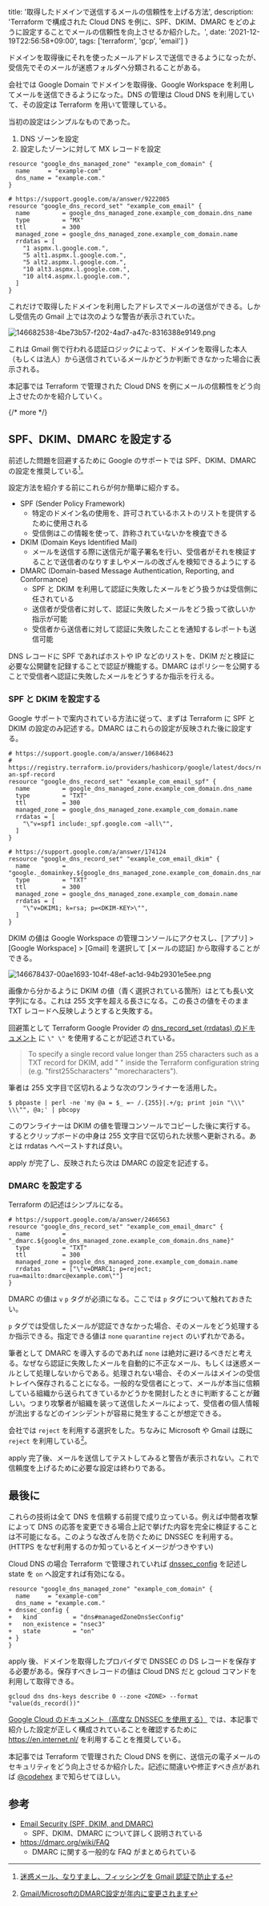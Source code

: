   title: '取得したドメインで送信するメールの信頼性を上げる方法',
  description: 'Terraform で構成された Cloud DNS を例に、SPF、DKIM、DMARC をどのように設定することでメールの信頼性を向上させるか紹介した。',
  date: '2021-12-19T22:56:58+09:00',
  tags: ['terraform', 'gcp', 'email']
}

ドメインを取得後にそれを使ったメールアドレスで送信できるようになったが、受信先でそのメールが迷惑フォルダへ分類されることがある。

会社では Google Domain でドメインを取得後、Google Workspace を利用してメールを送信できるようになった。DNS の管理は Cloud DNS を利用していて、その設定は Terraform を用いて管理している。

当初の設定はシンプルなものであった。

1. DNS ゾーンを設定
2. 設定したゾーンに対して MX レコードを設定

```hcl
resource "google_dns_managed_zone" "example_com_domain" {
  name     = "example-com"
  dns_name = "example.com."
}

# https://support.google.com/a/answer/9222085
resource "google_dns_record_set" "example_com_email" {
  name         = google_dns_managed_zone.example_com_domain.dns_name
  type         = "MX"
  ttl          = 300
  managed_zone = google_dns_managed_zone.example_com_domain.name
  rrdatas = [
    "1 aspmx.l.google.com.",
    "5 alt1.aspmx.l.google.com.",
    "5 alt2.aspmx.l.google.com.",
    "10 alt3.aspmx.l.google.com.",
    "10 alt4.aspmx.l.google.com.",
  ]
}
```

これだけで取得したドメインを利用したアドレスでメールの送信ができる。しかし受信先の Gmail 上では次のような警告が表示されていた。

![146682538-4be73b57-f202-4ad7-a47c-8316388e9149.png](https://user-images.githubusercontent.com/6500104/146682538-4be73b57-f202-4ad7-a47c-8316388e9149.png)

これは Gmail 側で行われる認証ロジックによって、ドメインを取得した本人（もしくは法人）から送信されているメールかどうか判断できなかった場合に表示される。

本記事では Terraform で管理された Cloud DNS を例にメールの信頼性をどう向上させたのかを紹介していく。

{/* more */}

## SPF、DKIM、DMARC を設定する

前述した問題を回避するために Google のサポートでは SPF、DKIM、DMARC の設定を推奨している[^1]。

[^1]: [迷惑メール、なりすまし、フィッシングを Gmail 認証で防止する](https://support.google.com/a/answer/10583557)

設定方法を紹介する前にこれらが何か簡単に紹介する。

- SPF (Sender Policy Framework)
  - 特定のドメイン名の使用を、許可されているホストのリストを提供するために使用される
  - 受信側はこの情報を使って、詐称されていないかを検査できる
- DKIM (Domain Keys Identified Mail)
  - メールを送信する際に送信元が電子署名を行い、受信者がそれを検証することで送信者のなりすましやメールの改ざんを検知できるようにする
- DMARC (Domain-based Message Authentication, Reporting, and Conformance)
  - SPF と DKIM を利用して認証に失敗したメールをどう扱うかは受信側に任されている
  - 送信者が受信者に対して、認証に失敗したメールをどう扱って欲しいか指示が可能
  - 受信者から送信者に対して認証に失敗したことを通知するレポートも送信可能

DNS レコードに SPF であればホストや IP などのリストを、DKIM だと検証に必要な公開鍵を記録することで認証が機能する。DMARC はポリシーを公開することで受信者へ認証に失敗したメールをどうするか指示を行える。

### SPF と DKIM を設定する

Google サポートで案内されている方法に従って、まずは Terraform に SPF と DKIM の設定のみ記述する。DMARC はこれらの設定が反映された後に設定する。

```hcl
# https://support.google.com/a/answer/10684623
# https://registry.terraform.io/providers/hashicorp/google/latest/docs/resources/dns_record_set#adding-an-spf-record
resource "google_dns_record_set" "example_com_email_spf" {
  name         = google_dns_managed_zone.example_com_domain.dns_name
  type         = "TXT"
  ttl          = 300
  managed_zone = google_dns_managed_zone.example_com_domain.name
  rrdatas = [
    "\"v=spf1 include:_spf.google.com ~all\"",
  ]
}

# https://support.google.com/a/answer/174124
resource "google_dns_record_set" "example_com_email_dkim" {
  name         = "google._domainkey.${google_dns_managed_zone.example_com_domain.dns_name}"
  type         = "TXT"
  ttl          = 300
  managed_zone = google_dns_managed_zone.example_com_domain.name
  rrdatas = [
    "\"v=DKIM1; k=rsa; p=<DKIM-KEY>\"",
  ]
}
```

DKIM の値は Google Workspace の管理コンソールにアクセスし、[アプリ] > [Google Workspace] > [Gmail] を選択して [メールの認証] から取得することができる。

![146678437-00ae1693-104f-48ef-ac1d-94b29301e5ee.png](https://user-images.githubusercontent.com/6500104/146678437-00ae1693-104f-48ef-ac1d-94b29301e5ee.png)

画像から分かるように DKIM の値（青く選択されている箇所）はとても長い文字列になる。これは 255 文字を超える長さになる。この長さの値をそのまま TXT レコードへ反映しようとすると失敗する。

回避策として Terraform Google Provider の [dns_record_set (rrdatas) のドキュメント](https://registry.terraform.io/providers/hashicorp/google/latest/docs/resources/dns_record_set#rrdatas) に `\" \"` を使用することが記述されている。

> To specify a single record value longer than 255 characters such as a TXT record for DKIM, add \" \" inside the Terraform configuration string (e.g. "first255characters\" \"morecharacters").

筆者は 255 文字目で区切れるような次のワンライナーを活用した。

`$ pbpaste | perl -ne 'my @a = $_ =~ /.{255}|.+/g; print join "\\\" \\\"", @a;' | pbcopy`

このワンライナーは DKIM の値を管理コンソールでコピーした後に実行する。するとクリップボードの中身は 255 文字目で区切られた状態へ更新される。あとは rrdatas へペーストすれば良い。 

apply が完了し、反映されたら次は DMARC の設定を記述する。

### DMARC を設定する

Terraform の記述はシンプルになる。

```hcl
# https://support.google.com/a/answer/2466563
resource "google_dns_record_set" "example_com_email_dmarc" {
  name         = "_dmarc.${google_dns_managed_zone.example_com_domain.dns_name}"
  type         = "TXT"
  ttl          = 300
  managed_zone = google_dns_managed_zone.example_com_domain.name
  rrdatas      = ["\"v=DMARC1; p=reject; rua=mailto:dmarc@example.com\""]
}
```

DMARC の値は `v` `p` タグが必須になる。ここでは `p` タグについて触れておきたい。

`p` タグでは受信したメールが認証できなかった場合、そのメールをどう処理するか指示できる。指定できる値は `none` `quarantine` `reject` のいずれかである。

筆者として DMARC を導入するのであれば `none` は絶対に避けるべきだと考える。なぜなら認証に失敗したメールを自動的に不正なメール、もしくは迷惑メールとして処理しないからである。処理されない場合、そのメールはメインの受信トレイへ保存されることになる。一般的な受信者にとって、メールが本当に信頼している組織から送られてきているかどうかを開封したときに判断することが難しい。つまり攻撃者が組織を装って送信したメールによって、受信者の個人情報が流出するなどのインシデントが容易に発生することが想定できる。

会社では `reject` を利用する選択をした。ちなみに Microsoft や Gmail は既に `reject` を利用している[^2]。

[^2]: [Gmail/MicrosoftのDMARC設定が年内に変更されます](https://sendgrid.kke.co.jp/blog/?p=5384)

apply 完了後、メールを送信してテストしてみると警告が表示されない。これで信頼度を上げるために必要な設定は終わりである。

## 最後に

これらの技術は全て DNS を信頼する前提で成り立っている。例えば中間者攻撃によって DNS の応答を変更できる場合上記で挙げた内容を完全に検証することは不可能になる。このような改ざんを防ぐために DNSSEC を利用する。(HTTPS をなぜ利用するのか知っているとイメージがつきやすい)

Cloud DNS の場合 Terraform で管理されていれば [dnssec_config](https://registry.terraform.io/providers/hashicorp/google/latest/docs/resources/dns_managed_zone#nested_dnssec_config) を記述し state を `on` へ設定すれば有効になる。

```diff-hcl
resource "google_dns_managed_zone" "example_com_domain" {
  name     = "example-com"
  dns_name = "example.com."
+ dnssec_config {
+   kind          = "dns#managedZoneDnsSecConfig"
+   non_existence = "nsec3"
+   state         = "on"
+ }
}
```

apply 後、ドメインを取得したプロバイダで DNSSEC の DS レコードを保存する必要がある。保存すべきレコードの値は Cloud DNS だと gcloud コマンドを利用して取得できる。

`gcloud dns dns-keys describe 0 --zone <ZONE> --format "value(ds_record())"`

[Google Cloud のドキュメント（高度な DNSSEC を使用する）](https://cloud.google.com/dns/docs/dnssec-advanced#spf-dkim-dmarc) では、本記事で紹介した設定が正しく構成されていることを確認するために https://en.internet.nl/ を利用することを推奨している。

本記事では Terraform で管理された Cloud DNS を例に、送信元の電子メールのセキュリティをどう向上させるか紹介した。記述に間違いや修正すべき点があれば [@codehex](https://twitter.com/codehex) まで知らせてほしい。


## 参考

- [Email Security (SPF, DKIM, and DMARC)](https://www.praetorian.com/blog/email-security/)
  - SPF、DKIM、DMARC について詳しく説明されている
- https://dmarc.org/wiki/FAQ
  - DMARC に関する一般的な FAQ がまとめられている